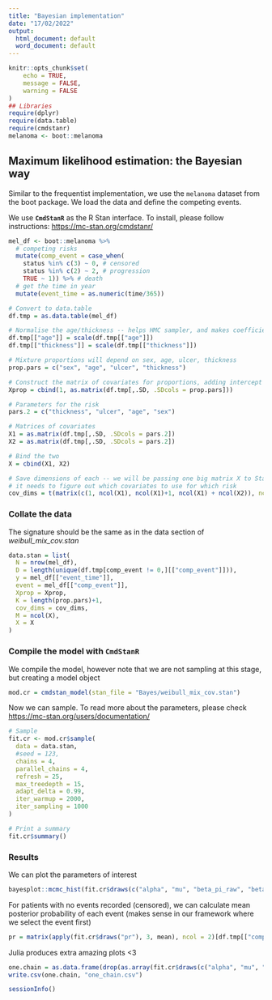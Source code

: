 ```yaml
---
title: "Bayesian implementation"
date: "17/02/2022"
output:
  html_document: default
  word_document: default
---
```


```r
knitr::opts_chunk$set(
	echo = TRUE,
	message = FALSE,
	warning = FALSE
)
## Libraries
require(dplyr)
require(data.table)
require(cmdstanr)
melanoma <- boot::melanoma
```

## Maximum likelihood estimation: the Bayesian way

Similar to the frequentist implementation, we use the `melanoma` dataset from the boot package. We load the data and define the competing events.

We use **`CmdStanR`** as the R Stan interface. To install, please follow instructions: <https://mc-stan.org/cmdstanr/>

```r
mel_df <- boot::melanoma %>%
  # competing risks
  mutate(comp_event = case_when(
    status %in% c(3) ~ 0, # censored
    status %in% c(2) ~ 2, # progression
    TRUE ~ 1)) %>% # death
  # get the time in year
  mutate(event_time = as.numeric(time/365))
```

```r
# Convert to data.table 
df.tmp = as.data.table(mel_df)

# Normalise the age/thickness -- helps HMC sampler, and makes coefficients easier to interpret  
df.tmp[["age"]] = scale(df.tmp[["age"]])
df.tmp[["thickness"]] = scale(df.tmp[["thickness"]])

# Mixture proportions will depend on sex, age, ulcer, thickness 
prop.pars = c("sex", "age", "ulcer", "thickness")

# Construct the matrix of covariates for proportions, adding intercept 
Xprop = cbind(1, as.matrix(df.tmp[,.SD, .SDcols = prop.pars]))
```

```r
# Parameters for the risk
pars.2 = c("thickness", "ulcer", "age", "sex")

# Matrices of covariates 
X1 = as.matrix(df.tmp[,.SD, .SDcols = pars.2])
X2 = as.matrix(df.tmp[,.SD, .SDcols = pars.2])

# Bind the two 
X = cbind(X1, X2)

# Save dimensions of each -- we will be passing one big matrix X to Stan, and 
# it needs to figure out which covariates to use for which risk 
cov_dims = t(matrix(c(1, ncol(X1), ncol(X1)+1, ncol(X1) + ncol(X2)), ncol = 2))
```

### Collate the data

The signature should be the same as in the data section of *weibull_mix_cov.stan*

```r
data.stan = list(
  N = nrow(mel_df),
  D = length(unique(df.tmp[comp_event != 0,][["comp_event"]])),
  y = mel_df[["event_time"]],
  event = mel_df[["comp_event"]],
  Xprop = Xprop,
  K = length(prop.pars)+1,
  cov_dims = cov_dims,
  M = ncol(X),
  X = X
)
```

### Compile the model with **`CmdStanR`**

We compile the model, however note that we are not sampling at this stage, but creating a model object

```r
mod.cr = cmdstan_model(stan_file = "Bayes/weibull_mix_cov.stan")
```

Now we can sample. To read more about the parameters, please check <https://mc-stan.org/users/documentation/>

```r
# Sample 
fit.cr <- mod.cr$sample(
  data = data.stan,
  #seed = 123,
  chains = 4,
  parallel_chains = 4,
  refresh = 25,
  max_treedepth = 15,
  adapt_delta = 0.99,
  iter_warmup = 2000,
  iter_sampling = 1000
)
```

```r
# Print a summary 
fit.cr$summary()
```

### Results

We can plot the parameters of interest

```r
bayesplot::mcmc_hist(fit.cr$draws(c("alpha", "mu", "beta_pi_raw", "beta"))) 
```

For patients with no events recorded (censored), we can calculate mean posterior probability of each event (makes sense in our framework where we select the event first)

```r
pr = matrix(apply(fit.cr$draws("pr"), 3, mean), ncol = 2)[df.tmp[["comp_event"]] == 0,]
```

Julia produces extra amazing plots \<3

```r
one.chain = as.data.frame(drop(as.array(fit.cr$draws(c("alpha", "mu", "beta_pi_raw", "beta")))[,1,]))
write.csv(one.chain, "one_chain.csv")
```

```r
sessionInfo()
```
